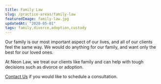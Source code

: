 ```yaml
---
title: Family Law
slug: /practice-areas/family-law
featuredImage: family-law.jpg
updatedAt: "2020-05-01"
tags: family,divorce,adoption,custody
---
```


Our family is our most important aspect of our lives, and all of our clients
feel the same way. We would do anything for our family, and want only the
best for our loved ones.

At Neon Law, we treat our clients like family and can help with tough
decisions such as divorce or adoption.

[Contact Us](/contact) if you would like to schedule a consultation.
